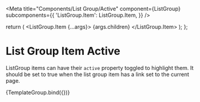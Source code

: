 

<Meta
  title="Components/List Group/Active"
  component={ListGroup}
  subcomponents={{
    'ListGroup.Item': ListGroup.Item,
  }}
/>

  return (
    <ListGroup numbered>
      <ListGroup.Item {...args}> {args.children} </ListGroup.Item>
    </ListGroup>
  );
};

# List Group Item Active

ListGroup items can have their `active` property toggled to highlight them. It should be set to true when the list group item has a link set to the current page.

<Canvas>
  <Story
    name="Active"
    args={{
      children: 'placeholder text',
      variant: 'info',
      disabled: false,
      action: true,
      href: 'https://www.youtube.com/',
      active: true,
    }}
  >
    {TemplateGroup.bind({})}
  </Story>
</Canvas>
